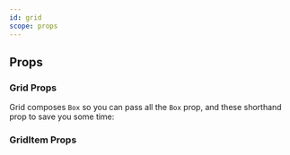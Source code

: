 ```yaml
---
id: grid
scope: props
---
```


## Props

### Grid Props

Grid composes `Box` so you can pass all the `Box` prop, and these shorthand prop
to save you some time:

<PropsTable of='Grid' />

### GridItem Props

<PropsTable of='GridItem' />
